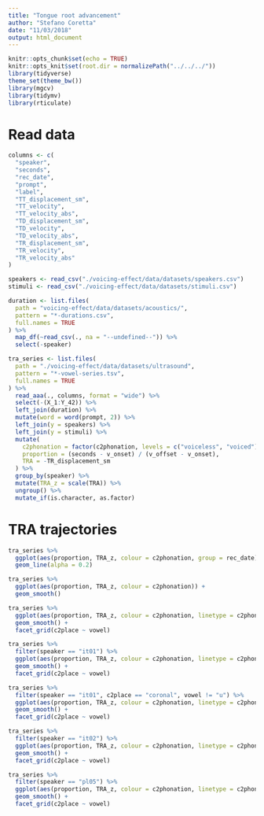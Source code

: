 ```yaml
---
title: "Tongue root advancement"
author: "Stefano Coretta"
date: "11/03/2018"
output: html_document
---
```


```r
knitr::opts_chunk$set(echo = TRUE)
knitr::opts_knit$set(root.dir = normalizePath("../../../"))
library(tidyverse)
theme_set(theme_bw())
library(mgcv)
library(tidymv)
library(rticulate)
```

# Read data

```r
columns <- c(
  "speaker",
  "seconds",
  "rec_date",
  "prompt",
  "label",
  "TT_displacement_sm",
  "TT_velocity",
  "TT_velocity_abs",
  "TD_displacement_sm",
  "TD_velocity",
  "TD_velocity_abs",
  "TR_displacement_sm",
  "TR_velocity",
  "TR_velocity_abs"
)

speakers <- read_csv("./voicing-effect/data/datasets/speakers.csv")
stimuli <- read_csv("./voicing-effect/data/datasets/stimuli.csv")

duration <- list.files(
  path = "voicing-effect/data/datasets/acoustics/",
  pattern = "*-durations.csv",
  full.names = TRUE
) %>%
  map_df(~read_csv(., na = "--undefined--")) %>%
  select(-speaker)

tra_series <- list.files(
  path = "./voicing-effect/data/datasets/ultrasound",
  pattern = "*-vowel-series.tsv",
  full.names = TRUE
) %>%
  read_aaa(., columns, format = "wide") %>%
  select(-(X_1:Y_42)) %>%
  left_join(duration) %>%
  mutate(word = word(prompt, 2)) %>%
  left_join(y = speakers) %>%
  left_join(y = stimuli) %>%
  mutate(
    c2phonation = factor(c2phonation, levels = c("voiceless", "voiced")),
    proportion = (seconds - v_onset) / (v_offset - v_onset),
    TRA = -TR_displacement_sm
  ) %>%
  group_by(speaker) %>%
  mutate(TRA_z = scale(TRA)) %>%
  ungroup() %>%
  mutate_if(is.character, as.factor)
```

# TRA trajectories

```r
tra_series %>%
  ggplot(aes(proportion, TRA_z, colour = c2phonation, group = rec_date)) +
  geom_line(alpha = 0.2)
```

```r
tra_series %>%
  ggplot(aes(proportion, TRA_z, colour = c2phonation)) +
  geom_smooth()
```

```r
tra_series %>%
  ggplot(aes(proportion, TRA_z, colour = c2phonation, linetype = c2phonation)) +
  geom_smooth() +
  facet_grid(c2place ~ vowel)
```

```r
tra_series %>%
  filter(speaker == "it01") %>%
  ggplot(aes(proportion, TRA_z, colour = c2phonation, linetype = c2phonation)) +
  geom_smooth() +
  facet_grid(c2place ~ vowel)
```

```r
tra_series %>%
  filter(speaker == "it01", c2place == "coronal", vowel != "u") %>%
  ggplot(aes(proportion, TRA_z, colour = c2phonation, linetype = c2phonation)) +
  geom_smooth() +
  facet_grid(c2place ~ vowel)
```

```r
tra_series %>%
  filter(speaker == "it02") %>%
  ggplot(aes(proportion, TRA_z, colour = c2phonation, linetype = c2phonation)) +
  geom_smooth() +
  facet_grid(c2place ~ vowel)
```

```r
tra_series %>%
  filter(speaker == "pl05") %>%
  ggplot(aes(proportion, TRA_z, colour = c2phonation, linetype = c2phonation)) +
  geom_smooth() +
  facet_grid(c2place ~ vowel)
```
